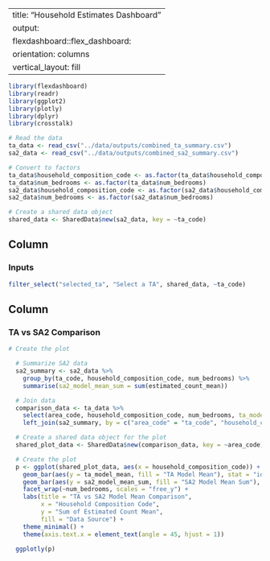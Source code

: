 
---
title: "Household Estimates Dashboard"
output:
  flexdashboard::flex_dashboard:
    orientation: columns
    vertical_layout: fill
---

```r
library(flexdashboard)
library(readr)
library(ggplot2)
library(plotly)
library(dplyr)
library(crosstalk)

# Read the data
ta_data <- read_csv("../data/outputs/combined_ta_summary.csv")
sa2_data <- read_csv("../data/outputs/combined_sa2_summary.csv")

# Convert to factors
ta_data$household_composition_code <- as.factor(ta_data$household_composition_code)
ta_data$num_bedrooms <- as.factor(ta_data$num_bedrooms)
sa2_data$household_composition_code <- as.factor(sa2_data$household_composition_code)
sa2_data$num_bedrooms <- as.factor(sa2_data$num_bedrooms)

# Create a shared data object
shared_data <- SharedData$new(sa2_data, key = ~ta_code)
```

Column {data-width=250}
-----------------------------------------------------------------------

### Inputs

```r
filter_select("selected_ta", "Select a TA", shared_data, ~ta_code)
```

Column {data-width=750}
-----------------------------------------------------------------------

### TA vs SA2 Comparison

```r
# Create the plot

  # Summarize SA2 data
  sa2_summary <- sa2_data %>%
    group_by(ta_code, household_composition_code, num_bedrooms) %>%
    summarise(sa2_model_mean_sum = sum(estimated_count_mean))

  # Join data
  comparison_data <- ta_data %>%
    select(area_code, household_composition_code, num_bedrooms, ta_model_mean = estimated_count_mean) %>%
    left_join(sa2_summary, by = c("area_code" = "ta_code", "household_composition_code", "num_bedrooms"))

  # Create a shared data object for the plot
  shared_plot_data <- SharedData$new(comparison_data, key = ~area_code)

  # Create the plot
  p <- ggplot(shared_plot_data, aes(x = household_composition_code)) +
    geom_bar(aes(y = ta_model_mean, fill = "TA Model Mean"), stat = "identity", position = "dodge") +
    geom_bar(aes(y = sa2_model_mean_sum, fill = "SA2 Model Mean Sum"), stat = "identity", position = "dodge") +
    facet_wrap(~num_bedrooms, scales = "free_y") +
    labs(title = "TA vs SA2 Model Mean Comparison",
         x = "Household Composition Code",
         y = "Sum of Estimated Count Mean",
         fill = "Data Source") +
    theme_minimal() +
    theme(axis.text.x = element_text(angle = 45, hjust = 1))

  ggplotly(p)

```
